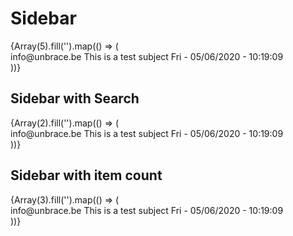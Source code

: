 
<Meta title="Sidebar" component={Sidebar} />

# Sidebar

<Preview>
  <Story name="Sidebar" parameters={{props: {propTablesExclude: [Text, UnbraceThemeProvider, 'GlobalStyleComponent' ]}}} >
    <UnbraceThemeProvider>
    <div style={{width: '100%', height: '100%', background: '#F5F7FD'}}>
    <Sidebar>
    {Array(5).fill('').map(() => (
    <div style={{padding: 12, height: 105, borderBottom: '1px solid rgb(236, 241, 248)', display: 'flex'}}>
        <Flexer direction="column" flex={1} >
        <Text colorLevel="medium" size='xs' color="neutral">info@unbrace.be</Text>
        <Text>This is a test subject</Text>
        <Flexer flex={1} justify='flex-end' align="flex-end">
        <Text colorLevel="medium" size='xs' color="neutral">Fri - 05/06/2020 - 10:19:09</Text>
        </Flexer>
        </Flexer>
        </div>
    ))}
    </Sidebar>
    </div>
    </UnbraceThemeProvider>
    </Story>
</Preview>

## Sidebar with Search

<Preview>
  <Story name="Sidebar with Search" parameters={{props: {propTablesExclude: [Text, UnbraceThemeProvider, 'GlobalStyleComponent' ]}}} >
    <UnbraceThemeProvider>
    <div style={{width: '100%', height: '100%', background: '#F5F7FD'}}>
    <Sidebar>
    <Search placeholder="Search mails..." />
    {Array(2).fill('').map(() => (
    <div style={{padding: 12, height: 105, borderBottom: '1px solid rgb(236, 241, 248)', display: 'flex'}}>
        <Flexer direction="column" flex={1} >
        <Text colorLevel="medium" size='xs' color="neutral">info@unbrace.be</Text>
        <Text>This is a test subject</Text>
        <Flexer flex={1} justify='flex-end' align="flex-end">
        <Text colorLevel="medium" size='xs' color="neutral">Fri - 05/06/2020 - 10:19:09</Text>
        </Flexer>
        </Flexer>
        </div>
    ))}
    </Sidebar>
    </div>
    </UnbraceThemeProvider>
    </Story>
</Preview>

## Sidebar with item count

<Preview>
  <Story name="Sidebar with item count" parameters={{props: {propTablesExclude: [Text, UnbraceThemeProvider, 'GlobalStyleComponent' ]}}} >
    <UnbraceThemeProvider>
    <div style={{width: '100%', height: '100%', background: '#F5F7FD'}}>
    <Sidebar>
    <Search placeholder="Search mails..." />
    <Counter totalItems={10} listSize={3} translations={{of: 'of'}}/>
    {Array(3).fill('').map(() => (
    <div style={{padding: 12, height: 105, borderBottom: '1px solid rgb(236, 241, 248)', display: 'flex'}}>
        <Flexer direction="column" flex={1} >
        <Text colorLevel="medium" size='xs' color="neutral">info@unbrace.be</Text>
        <Text>This is a test subject</Text>
        <Flexer flex={1} justify='flex-end' align="flex-end">
        <Text colorLevel="medium" size='xs' color="neutral">Fri - 05/06/2020 - 10:19:09</Text>
        </Flexer>
        </Flexer>
        </div>
    ))}
    </Sidebar>
    </div>
    </UnbraceThemeProvider>
    </Story>
</Preview>
